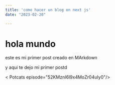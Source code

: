 ```yaml
---
title: 'como hacer un blog on next js'
date: "2023-02-20"

---
```


# hola mundo

este es mi primer post creado en MArkdown

y aqui te dejo mi primer postd

< Potcats episode="52KMznI6l9x4MoZr04uIy0"/>